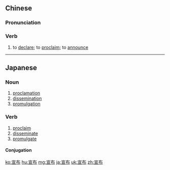 {{also|宣佈}}
==Chinese==
{{zh-forms|t2=宣佈}}

===Pronunciation===
{{zh-pron
|m=xuānbù
|c=syun1 bou3
|h=pfs=siên-pu
|mn=soan-pò͘
|ma=Zh-xuanbù.ogg
|cat=v
}}

===Verb===
{{zh-verb}}

# to [[declare]]; to [[proclaim]]; to [[announce]]
#: {{zh-x|宣布 獨立|to '''declare''' independence}}

{{zh-cat|Elementary}}

----

==Japanese==
{{ja-kanjitab|せん|ふ|k2=ぷ|yomi=on}}

===Noun===
{{ja-noun|せんぷ}}

# [[proclamation]]
# [[dissemination]]
# [[promulgation]]

===Verb===
{{ja-verb-suru|せんぷ}}

# [[proclaim]]
# [[disseminate]]
# [[promulgate]]

====Conjugation====
{{ja-suru|せんぷ}}

[[ko:宣布]]
[[hu:宣布]]
[[mg:宣布]]
[[ja:宣布]]
[[uk:宣布]]
[[zh:宣布]]